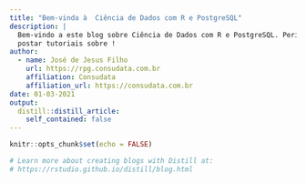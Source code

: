 ```yaml
---
title: "Bem-vinda à  Ciência de Dados com R e PostgreSQL"
description: |
  Bem-vindo a este blog sobre Ciência de Dados com R e PostgreSQL. Periodicamente, irei
  postar tutoriais sobre !
author:
  - name: José de Jesus Filho 
    url: https://rpg.consudata.com.br
    affiliation: Consudata
    affiliation_url: https://consudata.com.br
date: 01-03-2021
output:
  distill::distill_article:
    self_contained: false
---
```


```r
knitr::opts_chunk$set(echo = FALSE)

# Learn more about creating blogs with Distill at:
# https://rstudio.github.io/distill/blog.html

```



